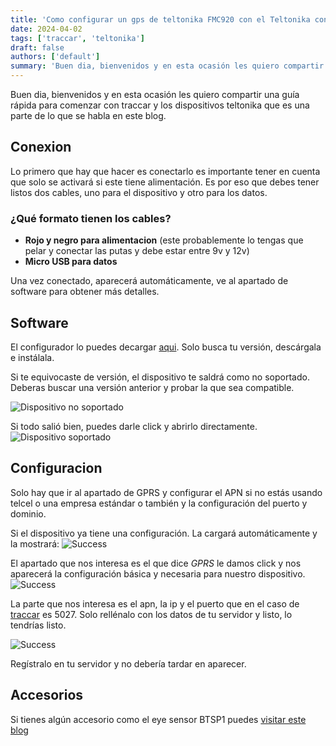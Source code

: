 ```yaml
---
title: 'Como configurar un gps de teltonika FMC920 con el Teltonika configurator para traccar?'
date: 2024-04-02
tags: ['traccar', 'teltonika']
draft: false
authors: ['default']
summary: 'Buen dia, bienvenidos y en esta ocasión les quiero compartir una guía rápida para comenzar con traccar y los dispositivos teltonika que es una parte de lo que se habla en este blog.'
---
```

Buen dia, bienvenidos y en esta ocasión les quiero compartir una guía rápida para comenzar con traccar y los dispositivos teltonika que es una parte de lo que se habla en este blog.

## Conexion

Lo primero que hay que hacer es conectarlo es importante tener en cuenta que solo se activará si este tiene alimentación. Es por eso que debes tener listos dos cables, uno para el dispositivo y otro para los datos.

### ¿Qué formato tienen los cables?

- **Rojo y negro para alimentacion** (este probablemente lo tengas que pelar y conectar las putas y debe estar entre 9v y 12v)
- **Micro USB para datos**

Una vez conectado, aparecerá automáticamente, ve al apartado de software para obtener más detalles.


## Software

El configurador lo puedes decargar [aqui](https://wiki.teltonika-gps.com/view/Teltonika_Configurator_versions). Solo busca tu versión, descárgala e instálala. 

Si te equivocaste de versión, el dispositivo te saldrá como no soportado. Deberas buscar una versión anterior y probar la que sea compatible.

![Dispositivo no soportado](/static/images/teltonika/config/device-not-supported.png)

Si todo salió bien, puedes darle click y abrirlo directamente.
![Dispositivo soportado](/static/images/teltonika/config/device-supported.png)

## Configuracion
Solo hay que ir al apartado de GPRS y configurar el APN si no estás usando telcel o una empresa estándar o también y la configuración del puerto y dominio. 

Si el dispositivo ya tiene una configuración. La cargará automáticamente y la mostrará:
![Success](/static/images/teltonika/config/success.png)

El apartado que nos interesa es el que dice *GPRS* le damos click y nos aparecerá la configuración básica y necesaria para nuestro dispositivo.
![Success](/static/images/teltonika/config/sidebar-gprs.png)

La parte que nos interesa es el apn, la ip y el puerto que en el caso de [traccar](https://traccar.org) es 5027. Solo rellénalo con los datos de tu servidor y listo, lo tendrías listo.

![Success](/static/images/teltonika/config/basic-settings.png)

Regístralo en tu servidor y no debería tardar en aparecer.


## Accesorios
Si tienes algún accesorio como el eye sensor BTSP1 puedes [visitar este blog](/blog/es/como-configurar-dispositivos-ble-en-equipos-teltonika-como-el-eye-sensor)

